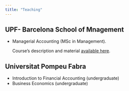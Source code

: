 ```yaml
---
title: "Teaching"
---
```


## UPF- Barcelona School of Mnagement
- Managerial Accounting (MSc in Management). 

  Course's description and material [available here](https://github.com/mortizm1988/slides-financial-statement-analysis/tree/main).

## Universitat Pompeu Fabra
- Introduction to Financial Accounting (undergraduate)
- Business Economics (undergraduate)